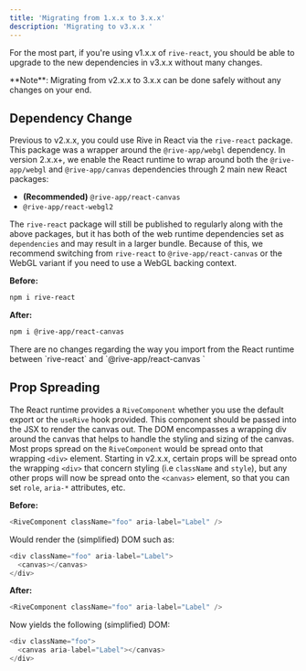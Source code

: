 ```yaml
---
title: 'Migrating from 1.x.x to 3.x.x'
description: 'Migrating to v3.x.x '
---
```


For the most part, if you're using v1.x.x of `rive-react`, you should be able to upgrade to the new dependencies in v3.x.x without many changes.

<Note>
 **Note**: Migrating from v2.x.x to 3.x.x can be done safely without any changes on your end.
</Note>

## Dependency Change

Previous to v2.x.x, you could use Rive in React via the `rive-react` package. This package was a wrapper around the `@rive-app/webgl` dependency. In version 2.x.x+, we enable the React runtime to wrap around both the `@rive-app/webgl` and `@rive-app/canvas` dependencies through 2 main new React packages:

- **(Recommended)** `@rive-app/react-canvas`
- `@rive-app/react-webgl2`

The `rive-react` package will still be published to regularly along with the above packages, but it has both of the web runtime dependencies set as `dependencies` and may result in a larger bundle. Because of this, we recommend switching from `rive-react` to `@rive-app/react-canvas` or the WebGL variant if you need to use a WebGL backing context.

**Before:**

```bash
npm i rive-react
```

**After:**

```bash
npm i @rive-app/react-canvas
```

<Note>
 There are no changes regarding the way you import from the React runtime between `rive-react` and `@rive-app/react-canvas `
</Note>

## Prop Spreading

The React runtime provides a `RiveComponent` whether you use the default export or the `useRive` hook provided. This component should be passed into the JSX to render the canvas out. The DOM encompasses a wrapping div around the canvas that helps to handle the styling and sizing of the canvas. Most props spread on the `RiveComponent` would be spread onto that wrapping `<div>` element. Starting in v2.x.x, certain props will be spread onto the wrapping `<div>` that concern styling (i.e `className` and `style`), but any other props will now be spread onto the `<canvas>` element, so that you can set `role`, `aria-*` attributes, etc.

**Before:**

```javascript
<RiveComponent className="foo" aria-label="Label" />
```

Would render the (simplified) DOM such as:

```javascript
<div className="foo" aria-label="Label">
  <canvas></canvas>
</div>
```

**After:**

```javascript
<RiveComponent className="foo" aria-label="Label" />
```

Now yields the following (simplified) DOM:

```javascript
<div className="foo">
  <canvas aria-label="Label"></canvas>
</div>
```